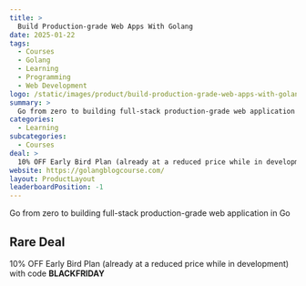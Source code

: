 ```yaml
---
title: >
  Build Production-grade Web Apps With Golang
date: 2025-01-22
tags:
  - Courses
  - Golang
  - Learning
  - Programming
  - Web Development
logo: /static/images/product/build-production-grade-web-apps-with-golang/logo.png
summary: >
  Go from zero to building full-stack production-grade web application in Go
categories:
  - Learning
subcategories:
  - Courses
deal: >
  10% OFF Early Bird Plan (already at a reduced price while in development) with code **BLACKFRIDAY**
website: https://golangblogcourse.com/
layout: ProductLayout
leaderboardPosition: -1
---
```

Go from zero to building full-stack production-grade web application in Go

## Rare Deal

10% OFF Early Bird Plan (already at a reduced price while in development) with code **BLACKFRIDAY**
